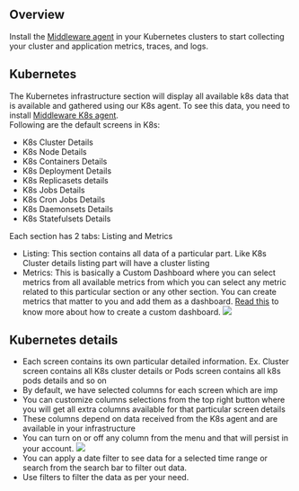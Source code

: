 Overview
--------
Install the [Middleware agent](https://docs.middleware.io/docs/agent-installation/kubernetes/installing-on-kubernetes) in your Kubernetes clusters to start collecting your cluster and application metrics, traces, and logs.

Kubernetes 
-----------
The Kubernetes infrastructure section will display all available k8s data that is available and gathered using our K8s agent. To see this data, you need to install [Middleware K8s agent](https://docs.middleware.io/docs/installing-on-kubernetes).\
Following are the default screens in K8s:

-   K8s Cluster Details
-   K8s Node Details
-   K8s Containers Details
-   K8s Deployment Details
-   K8s Replicasets details
-   K8s Jobs Details
-   K8s Cron Jobs Details
-   K8s Daemonsets Details
-   K8s Statefulsets Details

Each section has 2 tabs: Listing and Metrics

-   Listing: This section contains all data of a particular part. Like K8s Cluster details listing part will have a cluster listing
-   Metrics: This is basically a Custom Dashboard where you can select metrics from all available metrics from which you can select any metric related to this particular section or any other section. You can create metrics that matter to you and add them as a dashboard. [Read this](https://docs.middleware.io/docs/custom-dashboard/Build-custom-dashboard) to know more about how to create a custom dashboard. <img src="/images/infra-monitoring/k1.png" />

Kubernetes details
------------------
-   Each screen contains its own particular detailed information. Ex. Cluster screen contains all K8s cluster details or Pods screen contains all k8s pods details and so on
-   By default, we have selected columns for each screen which are imp
-   You can customize columns selections from the top right button where you will get all extra columns available for that particular screen details
-   These columns depend on data received from the K8s agent and are available in your infrastructure
-   You can turn on or off any column from the menu and that will persist in your account.
    <img src="/images/infra-monitoring/k2.png" />
-   You can apply a date filter to see data for a selected time range or search from the search bar to filter out data.
-   Use filters to filter the data as per your need.
